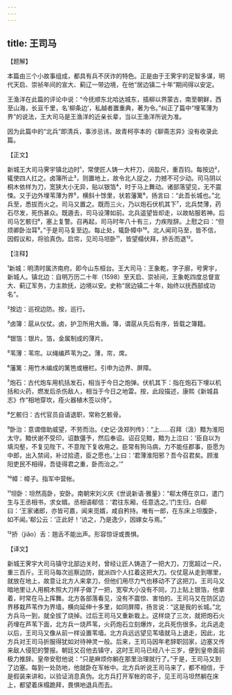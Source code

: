 ```yaml
---
---
---
```

title: 王司马
---




【题解】


本篇由三个小故事组成，都具有兵不厌诈的特色。正是由于王霁宇的足智多谋，明代天启、崇祯年间的宣大、蓟辽一带边境，在他“居边镇二十年”期间得以安定。

王渔洋在此篇的评论中说：“今抚顺东北哈达城东，插柳以界蒙古，南至朝鲜，西至山海，长亘千里，名‘柳条边’，私越者置重典，著为令。”纠正了篇中“埋苇薄为界”的说法，王大司马是王渔洋的近亲长辈，当以王渔洋所说为准。

因为此篇中的“北兵”即清兵，事涉忌讳，故青柯亭本的《聊斋志异》没有收录此篇。


【正文】

新城王大司马霁宇镇北边时¹，常使匠人铸一大杆刀，阔盈尺，重百钧。每按边²，辄使四人扛之。卤簿所止³，则置地上，故令北人捉之，力撼不可少动。司马阴以桐木依样为刀，宽狭大小无异，贴以银箔⁴，时于马上舞动。诸部落望见，无不震悚。又于边外埋苇薄为界⁵，横斜十馀里，状若藩篱⁶，扬言曰：“此吾长城也。”北兵至，悉拔而火之。司马又置之。既而三火，乃以炮石伏机其下⁷，北兵焚薄，药石尽发，死伤甚众。既遁去，司马设薄如前。北兵遥望皆却走，以故帖服若神。后司马乞骸归⁸，塞上复警。召再起，司马时年八十有三，力疾陛辞。上慰之曰：“但烦卿卧治耳⁹。”于是司马复至边。每止处，辄卧幛中¹⁰。北人闻司马至，皆不信，因假议和，将验真伪。启帘，见司马坦卧¹¹，皆望榻伏拜，挢舌而退¹²。

【注释】


¹新城：明清时属济南府。即今山东桓台。王大司马：王象乾，字子廓，号霁宇，新城人。镇北边：自明万历二十年（1598）至天启、崇祯间，王象乾四度总督宣大、蓟辽军务，力主款抚，边境以安。史称“居边镇二十年，始终以抚西部成功名”。

²按边：巡视边防。按，巡行。

³卤簿：扈从仪仗。卤，护卫所用大盾。簿，谓扈从先后有序，皆载之簿籍。

⁴银箔：银片。箔，金属制成的薄片。

⁵苇薄：苇帘。以绳编芦苇为之。薄，帘，席。

⁶藩篱：用竹木编成的篱笆或栅栏。引申为边界、屏障。

⁷炮石：古代炮车用机括发石，相当于今日之炮弹。伏机其下：指在炮石下埋以机括和火药，燃发后杀伤敌人，相当于今日之地雷。按，此段描述，康熙《新城县志》作“相地穿坎，痊火器植木签以侍”。

⁸乞骸归：古代官员自请退职，常称乞骸骨。

⁹卧治：意谓借助威望，不劳而治。《史记·汲郑列传》：“上……召拜（汲）黯为淮阳太守。黯伏谢不受印，诏数彊予，然后奉诏。诏召见黯，黯为上泣曰：‘臣自以为填沟壑，不复见陛下，不意陛下复收用之。臣常有狗马病，力不能任郡事，臣愿为中郎，出入禁闼，补过拾遗，臣之愿也。’上曰：‘君薄淮阳邪？吾今召君矣。顾淮阳吏民不相得，吾徒得君之重，卧而治之。’”

¹⁰幛：幛子。指军中营帐。

¹¹坦卧：坦然高卧，安卧。南朝宋刘义庆《世说新语·雅量》：“郗太傅在京口，遣门生与王丞相书，求女婿。丞相语郗信：‘君往东厢，任意选之。’门生归，白郗曰：‘王家诸郎，亦皆可嘉，闻来觅婿，咸自矜持。唯有一郎，在东床上坦腹卧，如不闻。’郗公云：‘正此好！’访之，乃是逸少，因嫁女与焉。”

¹²挢（jiǎo）舌：翘舌不能出声。形容惊讶或畏惧。





【译文】


新城王霁宇大司马镇守北部边关时，曾经让匠人铸造了一把大刀，刀宽超过一尺，重三百斤。王司马每次巡察边防，就派四个人扛着这把大刀。仪仗扈从走到哪里，就放在地上，故意让北方人来拿刀，但他们用尽力气也移动不了这把刀。王司马又暗地里让人用桐木照大刀样子做了一把，宽窄大小没有不同，刀上贴上银箔，他拿着，时常在马上挥舞。北方各部落看见，没有不震惊、害怕的。王司马又在防区边界移栽芦苇作为界墙，横向延伸十多里，如同屏障，扬言说：“这是我的长城。”北方兵马一到，就全拔了烧掉。过后王司马又重新栽上。这样烧了三次，就把炮石火药埋在芦苇下面，北方兵一烧芦苇，火药炮石立刻爆炸，北兵死伤很多。北兵逃走以后，王司马又像从前一样设置苇墙。北方兵远远望见苇墙就马上退走，因此，北方兵对王司马折服得犹如对待神灵一般。后来，王司马因年老辞职回家，边塞又传来敌人侵犯的警报。朝廷又召他去镇守，这时王司马已经八十三岁，便到皇帝面前极力推辞。皇帝安慰他说：“只是麻烦你躺在那里治理就行了。”于是，王司马又到了边塞。每到一处防地，他就卧在军帐中。北方兵听说王司马来了，都不相信，于是假装来讲和，以验证消息真伪。北方兵打开军帐的帘子，见王司马坦然躺在床上，都望着床榻跪拜，畏惧地退兵而去。